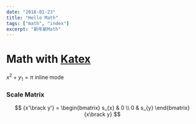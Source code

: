 ```yaml
---
date: "2018-01-23"
title: "Hello Math"
tags: ["math", "index"]
excerpt: "新年新Math"
---
```


# Math with [Katex](https://katex.org/docs/supported.html)

$x^2 + y_1 = \pi$ inline mode

### Scale Matrix

$$
{x'\brack y'} = \begin{bmatrix}
   s_{x} & 0 \\
   0 & s_{y}
\end{bmatrix}{x\brack y}
$$
